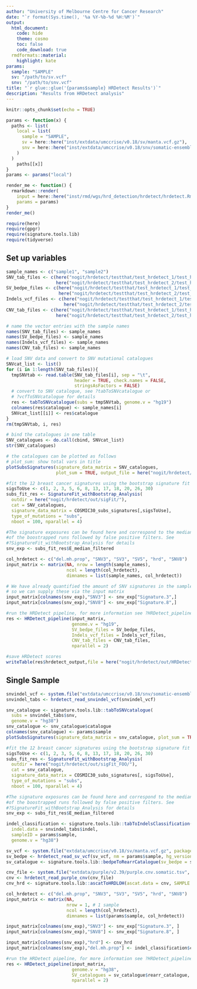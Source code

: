 ```yaml
---
author: "University of Melbourne Centre for Cancer Research"
date: "`r format(Sys.time(), '%a %Y-%b-%d %H:%M')`"
output:
  html_document:
    code: hide
    theme: cosmo
    toc: false
    code_download: true
  rmdformats::material:
    highlight: kate
params:
  sample: "SAMPLE"
  sv: "/path/to/sv.vcf"
  snv: "/path/to/snv.vcf"
title: "`r glue::glue('{params$sample} HRDetect Results')`"
description: "Results from HRDetect analysis"
---
```


<style type="text/css">
.main-container {
  max-width: 1400px;
  margin-left: auto;
  margin-right: auto;
}
</style>

```r
knitr::opts_chunk$set(echo = TRUE)
```

```r
params <- function(x) {
  paths <- list(
    local = list(
      sample = "SAMPLE",
      sv = here::here("inst/extdata/umccrise/v0.18/sv/manta.vcf.gz"),
      snv = here::here("inst/extdata/umccrise/v0.18/snv/somatic-ensemble-PASS.vcf.gz")
    )
  )
    paths[[x]]
}
params <- params("local")

render_me <- function() {
  rmarkdown::render(
    input = here::here("inst/rmd/wgs/hrd_detection/hrdetect/hrdetect.Rmd"),
    params = params)
}
render_me()
```

```r
require(here)
require(gpgr)
require(signature.tools.lib)
require(tidyverse)
```



## Set up variables

```r
sample_names <- c("sample1", "sample2")
SNV_tab_files <- c(here("nogit/hrdetect/testthat/test_hrdetect_1/test_hrdetect_1.snv.simple.txt"),
                   here("nogit/hrdetect/testthat/test_hrdetect_2/test_hrdetect_2.snv.simple.txt"))
SV_bedpe_files <- c(here("nogit/hrdetect/testthat/test_hrdetect_1/test_hrdetect_1.sv.bedpe"),
                    here("nogit/hrdetect/testthat/test_hrdetect_2/test_hrdetect_2.sv.bedpe"))
Indels_vcf_files <- c(here("nogit/hrdetect/testthat/test_hrdetect_1/test_hrdetect_1.indel.vcf.gz"),
                      here("nogit/hrdetect/testthat/test_hrdetect_2/test_hrdetect_2.indel.vcf.gz"))
CNV_tab_files <- c(here("nogit/hrdetect/testthat/test_hrdetect_1/test_hrdetect_1.cna.txt"),
                   here("nogit/hrdetect/testthat/test_hrdetect_2/test_hrdetect_2.cna.txt"))

# name the vector entries with the sample names
names(SNV_tab_files) <- sample_names
names(SV_bedpe_files) <- sample_names
names(Indels_vcf_files) <- sample_names
names(CNV_tab_files) <- sample_names
```


```r
# load SNV data and convert to SNV mutational catalogues
SNVcat_list <- list()
for (i in 1:length(SNV_tab_files)){
  tmpSNVtab <- read.table(SNV_tab_files[i], sep = "\t",
                          header = TRUE, check.names = FALSE,
                          stringsAsFactors = FALSE)
  # convert to SNV catalogue, see ?tabToSNVcatalogue or
  # ?vcfToSNVcatalogue for details
  res <- tabToSNVcatalogue(subs = tmpSNVtab, genome.v = "hg19")
  colnames(res$catalogue) <- sample_names[i]
  SNVcat_list[[i]] <- res$catalogue
}
rm(tmpSNVtab, i, res)

# bind the catalogues in one table
SNV_catalogues <- do.call(cbind, SNVcat_list)
str(SNV_catalogues)
```


```r
# the catalogues can be plotted as follows
# plot_sum: show total vars in title
plotSubsSignatures(signature_data_matrix = SNV_catalogues,
                   plot_sum = TRUE, output_file = here("nogit/hrdetect/out/SNV_catalogues.jpg"))
```

```r
#fit the 12 breast cancer signatures using the bootstrap signature fit approach
sigsToUse <- c(1, 2, 3, 5, 6, 8, 13, 17, 18, 20, 26, 30)
subs_fit_res <- SignatureFit_withBootstrap_Analysis(
  outdir = here("nogit/hrdetect/out/sigFit/"),
  cat = SNV_catalogues,
  signature_data_matrix = COSMIC30_subs_signatures[,sigsToUse],
  type_of_mutations = "subs",
  nboot = 100, nparallel = 4)

#The signature exposures can be found here and correspond to the median
#of the boostrapped runs followed by false positive filters. See
#?SignatureFit_withBootstrap_Analysis for details
snv_exp <- subs_fit_res$E_median_filtered
```

```r
col_hrdetect <- c("del.mh.prop", "SNV3", "SV3", "SV5", "hrd", "SNV8")
input_matrix <- matrix(NA, nrow = length(sample_names),
                       ncol = length(col_hrdetect),
                       dimnames = list(sample_names, col_hrdetect))

# We have already quantified the amount of SNV signatures in the samples,
# so we can supply these via the input matrix
input_matrix[colnames(snv_exp),"SNV3"] <- snv_exp["Signature.3",]
input_matrix[colnames(snv_exp),"SNV8"] <- snv_exp["Signature.8",]

#run the HRDetect pipeline, for more information see ?HRDetect_pipeline
res <- HRDetect_pipeline(input_matrix,
                         genome.v = "hg19",
                         SV_bedpe_files = SV_bedpe_files,
                         Indels_vcf_files = Indels_vcf_files,
                         CNV_tab_files = CNV_tab_files,
                         nparallel = 2)

#save HRDetect scores
writeTable(res$hrdetect_output,file = here("nogit/hrdetect/out/HRDetect_res.tsv"))
```

## Single Sample

```r
snvindel_vcf <- system.file("extdata/umccrise/v0.18/snv/somatic-ensemble-PASS.vcf.gz", package = "gpgr")
snvindel_tabs <- hrdetect_read_snvindel_vcf(snvindel_vcf)

snv_catalogue <- signature.tools.lib::tabToSNVcatalogue(
  subs = snvindel_tabs$snv,
  genome.v = "hg38")
snv_catalogue <- snv_catalogue$catalogue
colnames(snv_catalogue) <- params$sample
plotSubsSignatures(signature_data_matrix = snv_catalogue, plot_sum = TRUE)

#fit the 12 breast cancer signatures using the bootstrap signature fit approach
sigsToUse <- c(1, 2, 3, 5, 6, 8, 13, 17, 18, 20, 26, 30)
subs_fit_res <- SignatureFit_withBootstrap_Analysis(
  outdir = here("nogit/hrdetect/out/sigFit_FOO/"),
  cat = snv_catalogue,
  signature_data_matrix = COSMIC30_subs_signatures[, sigsToUse],
  type_of_mutations = "subs",
  nboot = 100, nparallel = 4)

#The signature exposures can be found here and correspond to the median
#of the boostrapped runs followed by false positive filters. See
#?SignatureFit_withBootstrap_Analysis for details
snv_exp <- subs_fit_res$E_median_filtered
```

```r
indel_classification <- signature.tools.lib::tabToIndelsClassification(
  indel.data = snvindel_tabs$indel,
  sampleID = params$sample,
  genome.v = "hg38")

```

```r
sv_vcf <- system.file("extdata/umccrise/v0.18/sv/manta.vcf.gz", package = "gpgr")
sv_bedpe <- hrdetect_read_sv_vcf(sv_vcf, nm = params$sample, hg_version = "hg38")
sv_catalogue <- signature.tools.lib::bedpeToRearrCatalogue(sv_bedpe = sv_bedpe)
```

```r
cnv_file <- system.file("extdata/purple/v2.39/purple.cnv.somatic.tsv", package = "gpgr")
cnv <- hrdetect_read_purple_cnv(cnv_file)
cnv_hrd <- signature.tools.lib::ascatToHRDLOH(ascat.data = cnv, SAMPLE.ID = params$sample)
```

```r
col_hrdetect <- c("del.mh.prop", "SNV3", "SV3", "SV5", "hrd", "SNV8")
input_matrix <- matrix(NA,
                       nrow = 1, # 1 sample
                       ncol = length(col_hrdetect),
                       dimnames = list(params$sample, col_hrdetect))

input_matrix[colnames(snv_exp),"SNV3"] <- snv_exp["Signature.3", ]
input_matrix[colnames(snv_exp),"SNV8"] <- snv_exp["Signature.8", ]

input_matrix[colnames(snv_exp),"hrd"] <- cnv_hrd
input_matrix[colnames(snv_exp),"del.mh.prop"] <- indel_classification$count_proportion[1, "del.mh.prop"]

#run the HRDetect pipeline, for more information see ?HRDetect_pipeline
res <- HRDetect_pipeline(input_matrix,
                         genome.v = "hg38",
                         SV_catalogues = sv_catalogue$rearr_catalogue,
                         nparallel = 2)

```

